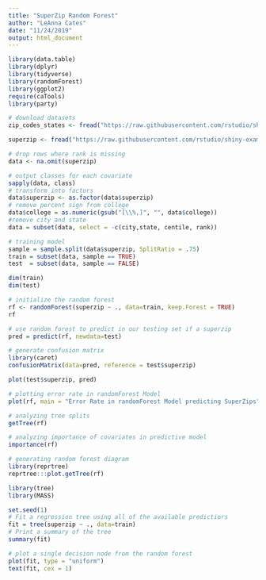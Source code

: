 ```yaml
---
title: "SuperZip Random Forest"
author: "LeAnna Cates"
date: "11/24/2019"
output: html_document
---
```


```r
library(data.table)
library(dplyr)
library(tidyverse)
library(randomForest)
library(ggplot2)
require(caTools)
library(party)
```

```r
# download datasets
zip_codes_states <- fread("https://raw.githubusercontent.com/rstudio/shiny-examples/master/063-superzip-example/data/zip_codes_states.csv")

superzip <- fread("https://raw.githubusercontent.com/rstudio/shiny-examples/master/063-superzip-example/data/superzip.csv", header = TRUE)
```

```r
# drop rows where rank is missing
data <- na.omit(superzip)
```

```r
# output classes for each covariate
sapply(data, class)
# transform into factors
data$superzip <- as.factor(data$superzip)
# remove percent sign from college
data$college = as.numeric(gsub("[\\%,]", "", data$college))
#remove city and state
data = subset(data, select = -c(city,state, centile, rank))
```


```r
# training model
sample = sample.split(data$superzip, SplitRatio = .75)
train = subset(data, sample == TRUE)
test  = subset(data, sample == FALSE)

dim(train)
dim(test)
```

```r
# initialize the random forest
rf <- randomForest(superzip ~ ., data=train, keep.Forest = TRUE)
rf
```

```r
# use random forest to predict in our testing set if a superzip
pred = predict(rf, newdata=test)
```

```r
# generate confusion matrix
library(caret)
confusionMatrix(data=pred, reference = test$superzip)
```

```r
plot(test$superzip, pred)
```

```r
# plotting error rate in randomForest Model
plot(rf, main = "Error Rate in randomForest Model predicting SuperZips")
```

```r
# analyzing tree splits 
getTree(rf)
```

```r
# analyzing importance of covariates in predictive model
importance(rf)
```

```r
# generating random forest diagram
library(reprtree)
reprtree:::plot.getTree(rf)
```


```r
library(tree)
library(MASS)

set.seed(1)
# Fit a regression tree using all of the available predictiors
fit = tree(superzip ~ ., data=train)  
# Print a summary of the tree
summary(fit)
```
```r
# plot a single decision node from the random forest
plot(fit, type = "uniform")
text(fit, cex = 1)
```

